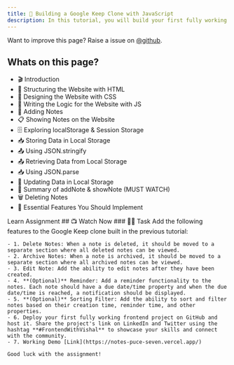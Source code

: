 ```yaml
---
title: 📝 Building a Google Keep Clone with JavaScript
description: In this tutorial, you will build your first fully working project. I have give some more features to implement by you as an assignment.
---
```


<Callout>

Want to improve this page? Raise a issue on [@github](https://github.com/ManishBisht777/frontend-freaks-website).

</Callout>

## Whats on this page?

- 🎬 Introduction
- 🔧 Structuring the Website with HTML
- 🎨 Designing the Website with CSS
- 🧠 Writing the Logic for the Website with JS
- 📌 Adding Notes
- 📋 Showing Notes on the Website
- 🗄️ Exploring localStorage & Session Storage
- 📥 Storing Data in Local Storage
- 📤 Using JSON.stringify
- 📤 Retrieving Data from Local Storage
- 📥 Using JSON.parse
- 🔄 Updating Data in Local Storage
- 📝 Summary of addNote & showNote (MUST WATCH)
- 🗑️ Deleting Notes
- 🔑 Essential Features You Should Implement

<Tabs defaultValue="learn">

<TabsList>
  <TabsTrigger value="learn">Learn</TabsTrigger>
  <TabsTrigger value="assignment">Assignment</TabsTrigger>
</TabsList>

<TabsContent value="learn">
  ## 📺 Watch Now
  <VideoPlayer src="https://www.youtube.com/watch?v=CVS8CdVrsoc&t=3119s" />
</TabsContent>

<TabsContent value="assignment">
 ### 📌🔨 Task
    Add the following features to the Google Keep clone built in the previous tutorial:

    - 1. Delete Notes: When a note is deleted, it should be moved to a separate section where all deleted notes can be viewed.
    - 2. Archive Notes: When a note is archived, it should be moved to a separate section where all archived notes can be viewed.
    - 3. Edit Note: Add the ability to edit notes after they have been created.
    - 4. **(Optional)** Reminder: Add a reminder functionality to the notes. Each note should have a due date/time property and when the due date/time is reached, a notification should be displayed.
    - 5. **(Optional)** Sorting Filter: Add the ability to sort and filter notes based on their creation time, reminder time, and other properties.
    - 6. Deploy your first fully working frontend project on GitHub and host it. Share the project's link on LinkedIn and Twitter using the hashtag **#FrontendWithVishal** to showcase your skills and connect with the community.
    - 7. Working Demo [Link](https://notes-puce-seven.vercel.app/)

    Good luck with the assignment!

</TabsContent>

</Tabs>
